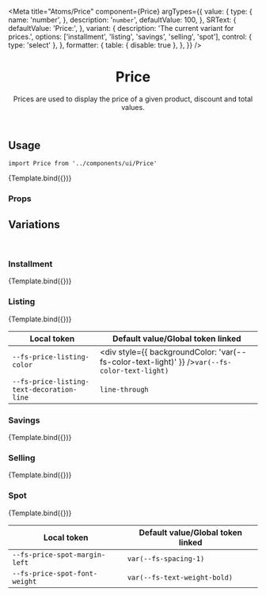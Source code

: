 

<Meta
  title="Atoms/Price"
  component={Price}
  argTypes={{
    value: {
      type: {
        name: 'number',
      },
      description: '`number`',
      defaultValue: 100,
    },
    SRText: {
      defaultValue: 'Price:',
    },
    variant: {
      description: 'The current variant for prices.',
      options: ['installment', 'listing', 'savings', 'selling', 'spot'],
      control: { type: 'select' },
    },
    formatter: {
      table: { disable: true },
    },
  }}
/>


<header>

# Price

Prices are used to display the price of a given product, discount and total values.

</header>

## Usage

`import Price from '../components/ui/Price'`

<Canvas>
  <Story
    name="default"
    args={{
      variant: '',
    }}
  >
    {Template.bind({})}
  </Story>
</Canvas>

### Props

<ArgsTable story="default" />

## Variations

<br />

### Installment

<Canvas>
  <Story
    name="installment"
    args={{
      variant: 'installment',
    }}
  >
    {Template.bind({})}
  </Story>
</Canvas>

<ArgsTable story="installment" />

### Listing

<Canvas>
  <Story
    name="listing"
    args={{
      variant: 'listing',
      SRText: 'Original price:',
    }}
  >
    {Template.bind({})}
  </Story>
</Canvas>

<ArgsTable story="listing" />

| Local token                                          | Default value/Global token linked                                                                        |
| ---------------------------------------------------- | -------------------------------------------------------------------------------------------------------- |
| <code>--fs-price-listing-color</code>                | <div style={{ backgroundColor: 'var(--fs-color-text-light)' }} /><code>var(--fs-color-text-light)</code> |
| <code>--fs-price-listing-text-decoration-line</code> | <code>line-through</code>                                                                                |

### Savings

<Canvas>
  <Story
    name="savings"
    args={{
      variant: 'savings',
    }}
  >
    {Template.bind({})}
  </Story>
</Canvas>

<ArgsTable story="savings" />

### Selling

<Canvas>
  <Story
    name="selling"
    args={{
      variant: 'selling',
    }}
  >
    {Template.bind({})}
  </Story>
</Canvas>

<ArgsTable story="selling" />

### Spot

<Canvas>
  <Story
    name="spot"
    args={{
      variant: 'spot',
    }}
  >
    {Template.bind({})}
  </Story>
</Canvas>

<ArgsTable story="spot" />

| Local token                              | Default value/Global token linked       |
| ---------------------------------------- | --------------------------------------- |
| <code>--fs-price-spot-margin-left</code> | <code>var(--fs-spacing-1)</code>        |
| <code>--fs-price-spot-font-weight</code> | <code>var(--fs-text-weight-bold)</code> |
